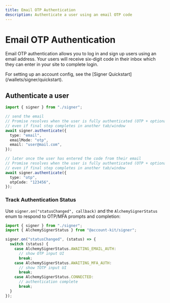 ```yaml
---
title: Email OTP Authentication
description: Authenticate a user using an email OTP code
---
```


# Email OTP Authentication

Email OTP authentication allows you to log in and sign up users using an email address. Your users will receive six-digit code in their inbox which they can enter in your site to complete login.

<Tip>
  For setting up an account config, see the [Signer
  Quickstart](/wallets/signer/quickstart).
</Tip>

## Authenticate a user

<CodeBlocks>

```ts twoslash [example.ts]
import { signer } from "./signer";

// send the email
// Promise resolves when the user is fully authenticated (OTP + optional MFA),
// even if final step completes in another tab/window
await signer.authenticate({
  type: "email",
  emailMode: "otp",
  email: "user@mail.com",
});

// later once the user has entered the code from their email
// Promise resolves when the user is fully authenticated (OTP + optional MFA),
// even if final step completes in another tab/window
await signer.authenticate({
  type: "otp",
  otpCode: "123456",
});
```

<Markdown src="../../../shared/signer/signer.mdx" />

</CodeBlocks>

### Track Authentication Status

Use `signer.on("statusChanged", callback)` and the `AlchemySignerStatus` enum to respond to OTP/MFA prompts and completion:

<CodeBlocks>

```ts twoslash [example.ts]
import { signer } from "./signer";
import { AlchemySignerStatus } from "@account-kit/signer";

signer.on("statusChanged", (status) => {
  switch (status) {
    case AlchemySignerStatus.AWAITING_EMAIL_AUTH:
      // show OTP input UI
      break;
    case AlchemySignerStatus.AWAITING_MFA_AUTH:
      // show TOTP input UI
      break;
    case AlchemySignerStatus.CONNECTED:
      // authentication complete
      break;
  }
});
```

<Markdown src="../../../shared/signer/signer.mdx" />

</CodeBlocks>
